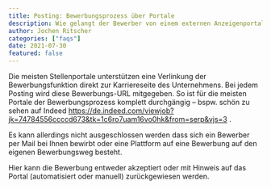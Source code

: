 ---
title: Posting: Bewerbungsprozess über Portale
description: Wie gelangt der Bewerber von einem externen Anzeigenportal auf meine Karriereseite?
author: Jochen Ritscher
categories: ["faqs"]
date: 2021-07-30
featured: false
---

Die meisten Stellenportale unterstützen eine Verlinkung der Bewerbungsfunktion direkt zur Karriereseite des Unternehmens. Bei jedem Posting wird diese Bewerbungs-URL mitgegeben.
So ist für die meisten Portale der Bewerbungsprozess komplett durchgängig – bspw. schön zu sehen auf Indeed https://de.indeed.com/viewjob?jk=74784556ccccd673&tk=1c6ro7uam16vo0hk&from=serp&vjs=3 .

Es kann allerdings nicht ausgeschlossen werden dass sich ein Bewerber per Mail bei Ihnen bewirbt oder eine Plattform auf eine Bewerbung auf den eigenen Bewerbungsweg besteht.

Hier kann die Bewerbung entweder akzeptiert oder mit Hinweis auf das Portal (automatisiert oder manuell) zurückgewiesen werden. 
